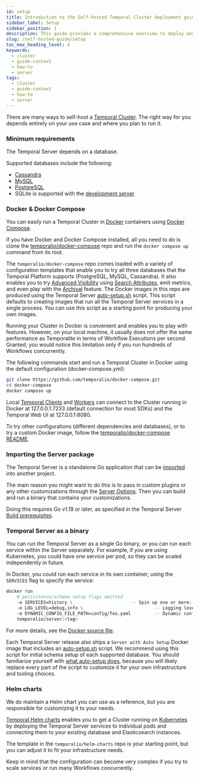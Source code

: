 ```yaml
---
id: setup
title: Introduction to the Self-hosted Temporal Cluster deployment guide
sidebar_label: Setup
sidebar_position: 1
description: This guide provides a comprehensive overview to deploy and operate a Temporal Cluster in a live environment.
slug: /self-hosted-guide/setup
toc_max_heading_level: 4
keywords:
  - cluster
  - guide-context
  - how-to
  - server
tags:
  - cluster
  - guide-context
  - how-to
  - server
---
```


There are many ways to self-host a [Temporal Cluster](/clusters).
The right way for you depends entirely on your use case and where you plan to run it.

### Minimum requirements

The Temporal Server depends on a database.

Supported databases include the following:

- [Cassandra](/self-hosted-guide/visibility#cassandra)
- [MySQL](/self-hosted-guide/visibility#mysql)
- [PostgreSQL](/self-hosted-guide/visibility#postgresql)
- SQLite is supported with the [development server](/cli#start-dev-server)

### Docker & Docker Compose

You can easily run a Temporal Cluster in [Docker](https://docs.docker.com/engine/install) containers using [Docker Compose](https://docs.docker.com/compose/install).

If you have Docker and Docker Compose installed, all you need to do is clone the [temporalio/docker-compose](https://github.com/temporalio/docker-compose) repo and run the `docker compose up` command from its root.

The `temporalio/docker-compose` repo comes loaded with a variety of configuration templates that enable you to try all three databases that the Temporal Platform supports (PostgreSQL, MySQL, Cassandra).
It also enables you to try [Advanced Visibility](/visibility#advanced-visibility) using [Search Attributes](/visibility#search-attribute), emit metrics, and even play with the [Archival](/clusters#archival) feature.
The Docker images in this repo are produced using the Temporal Server [auto-setup.sh](https://github.com/temporalio/docker-builds/blob/main/docker/auto-setup.sh) script.
This script defaults to creating images that run all the Temporal Server services in a single process.
You can use this script as a starting point for producing your own images.

Running your Cluster in Docker is convenient and enables you to play with features.
However, on your local machine, it usually does not offer the same performance as Temporalite in terms of Workflow Executions per second.
Granted, you would notice this limitation only if you run hundreds of Workflows concurrently.

The following commands start and run a Temporal Cluster in Docker using the default configuration (docker-compose.yml):

```bash
git clone https://github.com/temporalio/docker-compose.git
cd docker-compose
docker compose up
```

Local [Temporal Clients](/encyclopedia/temporal-sdks#temporal-client) and [Workers](/workers) can connect to the Cluster running in Docker at 127.0.0.1:7233 (default connection for most SDKs) and the Temporal Web UI at 127.0.0.1:8080.

To try other configurations (different dependencies and databases), or to try a custom Docker image, follow the [temporalio/docker-compose README](https://github.com/temporalio/docker-compose/blob/main/README.md).

### Importing the Server package

The Temporal Server is a standalone Go application that can be [imported](/references/server-options) into another project.

The main reason you might want to do this is to pass in custom plugins or any other customizations through the [Server Options](/references/server-options).
Then you can build and run a binary that contains your customizations.

Doing this requires Go v1.19 or later, as specified in the Temporal Server [Build prerequisites](https://github.com/temporalio/temporal/blob/main/CONTRIBUTING.md#build-prerequisites).

### Temporal Server as a binary

You can run the Temporal Server as a single Go binary, or you can run each service within the Server separately.
For example, if you are using Kubernetes, you could have one service per pod, so they can be scaled independently in future.

In Docker, you could run each service in its own container, using the `SERVICES` flag to specify the service:

```bash
docker run
    # persistence/schema setup flags omitted
    -e SERVICES=history \                      -- Spin up one or more: history, matching, worker, frontend
    -e LOG_LEVEL=debug,info \                           -- Logging level
    -e DYNAMIC_CONFIG_FILE_PATH=config/foo.yaml         -- Dynamic config file to be watched
    temporalio/server:<tag>
```

For more details, see the [Docker source file](https://github.com/temporalio/temporal/tree/master/docker).

Each Temporal Server release also ships a `Server with Auto Setup` Docker image that includes an [auto-setup.sh](https://github.com/temporalio/docker-builds/blob/main/docker/auto-setup.sh) script.
We recommend using this script for initial schema setup of each supported database.
You should familiarize yourself with [what auto-setup does](https://temporal.io/blog/auto-setup), because you will likely replace every part of the script to customize it for your own infrastructure and tooling choices.

### Helm charts

We do maintain a Helm chart you can use as a reference, but you are responsible for customizing it to your needs.

[Temporal Helm charts](https://github.com/temporalio/helm-charts) enables you to get a Cluster running on [Kubernetes](https://kubernetes.io/) by deploying the Temporal Server services to individual pods and connecting them to your existing database and Elasticsearch instances.

The template in the `temporalio/helm-charts` repo is your starting point, but you can adjust it to fit your infrastructure needs.

Keep in mind that the configuration can become very complex if you try to scale services or run many Workflows concurrently.
